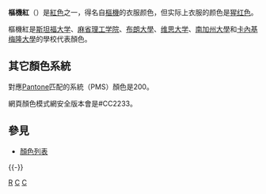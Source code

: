 {{Infobox color
|title=樞機紅
|textcolor=#000000
|mod=hex
|C41E3A
}}
'''樞機紅'''（{{lang-en|Cardinal}}）是[[紅色|紅色]]之一，得名自[[樞機|樞機]]的衣服颜色，但实际上衣服的颜色是[[猩红色|猩红色]]。

樞機紅是[[史丹福大學|斯坦福大学]]、[[麻省理工学院|麻省理工学院]]、[[布朗大學|布朗大學]]、[[維思大學|维思大学]]、[[南加州大學|南加州大學]]和[[卡內基梅隆大學|卡內基梅隆大學]]的學校代表顏色。

==其它顏色系統==

對應[[Pantone|Pantone]]匹配的系統（PMS）顏色是200。

網頁顏色模式網安全版本會是#CC2233。

== 參見 ==
* [[顏色列表|顏色列表]]

{{-}}
{{Shades_of_Red}}

[[Category:颜色|R]]
[[Category:紅色系|C]]
[[Category:色彩系|C]]
